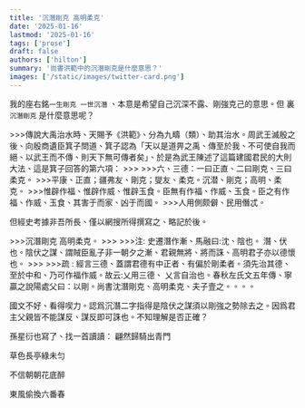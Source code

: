 ```yaml
---
title: '沉潛剛克 高明柔克'
date: '2025-01-16'
lastmod: '2025-01-16'
tags: ['prose']
draft: false
authors: ['hilton']
summary: '尚書洪範中的沉潛剛克是什麼意思？'
images: ['/static/images/twitter-card.png']
---
```



我的座右銘`一生剛克 一世沉潛` 、︁本意是希望自己沉深不露、剛強克己的意思。︁但 [<ExtLink text="《尚書洪範》"/>](https://zh.wikipedia.org/zh-tw/%E6%B4%AA%E7%AF%84)裏 `沉潛剛克` 是什麼意思呢？
<div className="text-base"> 
>>>傳說大禹治水時、︁天賜予《洪範》、︁分為九疇（類）、︁助其治水。︁周武王滅殷之後、︁向殷商遺臣箕子問道、︁箕子認為「天以是道畀之禹、︁傳至於我、︁不可使自我而絕、︁以武王而不傳、︁則天下無可傳者矣」、︁於是為武王陳述了這篇建國君民的大則大法、︁這是箕子回答的第六項：
>>>
>>>六、︁三德：一曰正直、︁二曰剛克、︁三曰柔克。︁
>>>平康、︁正直；疆弗友、︁剛克；燮友、︁柔克。︁沉潜、︁剛克；高明、︁柔克。︁
>>>惟辟作福、︁惟辟作威、︁惟辟玉食。︁臣無有作福、︁作威、︁玉食。︁臣之有作福、︁作威、︁玉食、︁其害于而家、︁凶于而國。︁
>>>人用側颇僻、︁民用僭忒。︁
</div>

但經史考據非吾所長、︁僅以網搜所得[<ExtLink text="清朝孫星衍" />](https://zh.wikipedia.org/zh-tw/%E5%AD%99%E6%98%9F%E8%A1%8D)撰寫之[<ExtLink text="《尚書今古文注疏》"/>](https://taiwanebook.ncl.edu.tw/zh-tw/book/NCL-004850330/reader)、︁略記於後。︁

<div className="text-base">
>>><span className="text-lg">沉潛剛克 高明柔克。︁</span>
>>>
>>><span className="text-lg">注</span>: 史遷潛作漸、︁馬融曰:沈、︁陰也。︁ 潛、︁伏也。︁陰伏之謀、︁謂賊臣亂子非一朝夕之漸、︁君親無將、︁將而誅、︁高明君子亦以德懷也。︁
>>>
>>><span className="text-lg">疏</span> : 經言三德、︁蓋謂君德有中正者、︁有偏於剛柔者。︁須先治其德、︁至於中和、︁乃可作福作威。︁故云:乂用三德、︁ 乂言自治也。︁春秋左氏文五年傳、︁寧贏之說陽處父曰：以剛。︁尚書沈潛剛克、︁高明柔克、︁夫子壹之。︁。︁。︁。︁
</div>

國文不好、︁看得喫力。︁[<ExtLink text="經學家馬融"/>](https://zh.wikipedia.org/zh-tw/%E9%A6%AC%E8%9E%8D_%28%E6%9D%B1%E6%BC%A2%29)認爲沉潛二字指得是陰伏之謀須以剛強之勢除去之。︁因爲君主父親皆不能謀反、︁謀反即可誅也。︁不知理解是否正確？

孫星衍也寫了[<ExtLink text="很多詩"/>](https://www.sou-yun.cn/PoemIndex.aspx?dynasty=Qing&author=60104&type=QiJue)、︁找一首讀讀：
<WVert>
翩然歸騎出青門

草色長亭綠未匀

不信朝朝花底醉

東風偷換六番春
</WVert>

